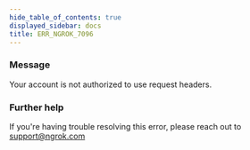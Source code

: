```yaml
---
hide_table_of_contents: true
displayed_sidebar: docs
title: ERR_NGROK_7096
---
```


### Message

Your account is not authorized to use request headers.

<ErrorDetails />

### Further help

If you're having trouble resolving this error, please reach out to [support@ngrok.com](mailto:support@ngrok.com?subject=Help%20with%20ERR_NGROK_7096)
